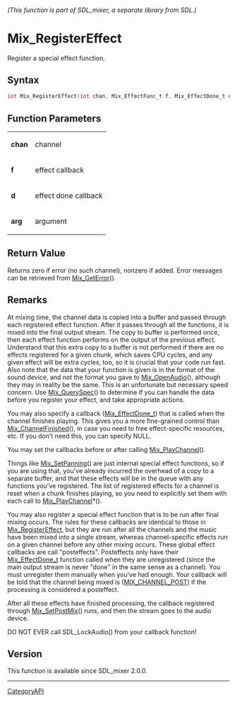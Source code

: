 ====== (This function is part of SDL_mixer, a separate library from SDL.) ======
= Mix_RegisterEffect =

Register a special effect function.

== Syntax ==

<syntaxhighlight lang='c'>
int Mix_RegisterEffect(int chan, Mix_EffectFunc_t f, Mix_EffectDone_t d, void *arg);
</syntaxhighlight>

== Function Parameters ==

{|
|'''chan'''
|channel
|-
|'''f'''
|effect callback
|-
|'''d'''
|effect done callback
|-
|'''arg'''
|argument
|}

== Return Value ==

Returns zero if error (no such channel), nonzero if added. Error messages
can be retrieved from [[Mix_GetError]]().

== Remarks ==

At mixing time, the channel data is copied into a buffer and passed through
each registered effect function. After it passes through all the functions,
it is mixed into the final output stream. The copy to buffer is performed
once, then each effect function performs on the output of the previous
effect. Understand that this extra copy to a buffer is not performed if
there are no effects registered for a given chunk, which saves CPU cycles,
and any given effect will be extra cycles, too, so it is crucial that your
code run fast. Also note that the data that your function is given is in
the format of the sound device, and not the format you gave to
[[Mix_OpenAudio]](), although they may in reality be the same. This is an
unfortunate but necessary speed concern. Use [[Mix_QuerySpec]]() to
determine if you can handle the data before you register your effect, and
take appropriate actions.

You may also specify a callback ([[Mix_EffectDone_t]]) that is called when
the channel finishes playing. This gives you a more fine-grained control
than [[Mix_ChannelFinished]](), in case you need to free effect-specific
resources, etc. If you don't need this, you can specify NULL.

You may set the callbacks before or after calling [[Mix_PlayChannel]]().

Things like [[Mix_SetPanning]]() are just internal special effect
functions, so if you are using that, you've already incurred the overhead
of a copy to a separate buffer, and that these effects will be in the queue
with any functions you've registered. The list of registered effects for a
channel is reset when a chunk finishes playing, so you need to explicitly
set them with each call to [[Mix_PlayChannel]]*().

You may also register a special effect function that is to be run after
final mixing occurs. The rules for these callbacks are identical to those
in [[Mix_RegisterEffect]], but they are run after all the channels and the
music have been mixed into a single stream, whereas channel-specific
effects run on a given channel before any other mixing occurs. These global
effect callbacks are call "posteffects". Posteffects only have their
[[Mix_EffectDone_t]] function called when they are unregistered (since the
main output stream is never "done" in the same sense as a channel). You
must unregister them manually when you've had enough. Your callback will be
told that the channel being mixed is ([[MIX_CHANNEL_POST]]) if the
processing is considered a posteffect.

After all these effects have finished processing, the callback registered
through [[Mix_SetPostMix]]() runs, and then the stream goes to the audio
device.

DO NOT EVER call SDL_LockAudio() from your callback function!

== Version ==

This function is available since SDL_mixer 2.0.0.

----
[[CategoryAPI]]


